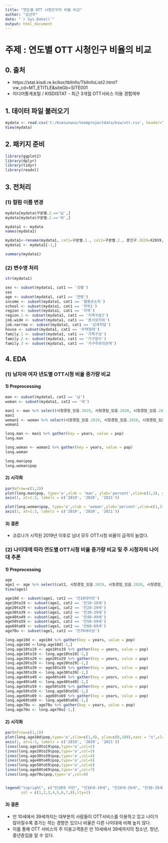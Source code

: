 ```yaml
---
title: "연도별 OTT 시청인구의 비율 비교"
author: "김선우"
date: "`r Sys.Date()`"
output: html_document
---
```


# 주제 : 연도별 OTT 시청인구 비율의 비교

## 0. 출처 
  - https://stat.kisdi.re.kr/kor/tblInfo/TblInfoList2.html?vw_cd=MT_ETITLE&siteGb=SITE001
  - 미디어통계포털 / KISDISTAT - 최근 3개월 OTT서비스 이용 경험여부


## 1. 데이터 파일 불러오기
```r
mydata <- read.csv('C:/Kimsunwoo/teamprojectdata/ksw/ott.csv', header=T)
View(mydata)
```

## 2. 패키지 준비
```r
library(ggplot2)
library(dplyr)
library(tidyr)
library(readxl)
```

## 3. 전처리

### (1) 컬럼 이름 변경
```r
mydata[mydata$구분별.2.=='남',]
mydata[mydata$구분별.2.=='여',]

mydata1 <- mydata
names(mydata1)

mydata1<-rename(mydata1, cat1=구분별.1., cat2=구분별.2., 총인구.2019=X2019, 시청경험_있음.2019=X2019.1, 시청경험_없음.2019=X2019.2, 총인구.2020=X2020, 시청경험_있음.2020=X2020.1, 시첨경험_없음.2020=X2020.2, 총인구.2021=X2021, 시청경험_있음.2021=X2021.1, 시청경험_없음.2021=X2021.2)
mydata1 <- mydata1[-1,]

summary(mydata1)
```

### (2) 변수명 처리
```r
str(mydata1)

sex <- subset(mydata1, cat1 == '성별')
sex
age <- subset(mydata1, cat1 == '연령')
income <- subset(mydata1, cat1 == '월평균소득')
school <- subset(mydata1, cat1 == '학력1')
region <- subset(mydata1, cat1 == '지역')
region.1 <- subset(mydata1, cat1 == '지역구분2')
job.wide <- subset(mydata1, cat1 == '종사상지위')
job.narrow <- subset(mydata1, cat1 == '상세직업')
house <- subset(mydata1, cat1 == '주택형태')
family.1 <- subset(mydata1, cat1 == '가족구성')
family.2 <- subset(mydata1, cat1 == '가구원수')
family.3 <- subset(mydata1, cat1 == '가구주와의관계')
```

## 4. EDA

### (1) 남자와 여자 년도별 OTT시청 비율 증가량 비교

#### 1) Preprocessing

```r
man <- subset(mydata1, cat2 == '남')
woman <- subset(mydata1, cat2 == '여')

man1 <- man %>% select(시청경험_있음.2019, 시청경험_있음.2020, 시청경험_있음.2021)
man1
woman1 <- woman %>% select(시청경험_있음.2019, 시청경험_있음.2020, 시청경험_있음.2021)
woman1

long.man <- man1 %>% gather(key = years, value = pop)
long.man

long.woman <- woman1 %>% gather(key = years, value = pop)
long.woman

long.man$pop
long.woman$pop
```


#### 2) 시각화
```r
par(mfrow=c(1,2))
plot(long.man$pop, type='o',xlab = 'man', ylab='percent',xlim=c(1,3), ylim=c(0,100),xaxt = "n", col='blue')
axis(1, at=1:3, labels = c('2019', '2020', '2021'))

plot(long.woman$pop, type='o',xlab = 'woman',ylab='percent',xlim=c(1,3), ylim=c(0,100),xaxt = "n",col='red')
axis(1, at=1:3, labels = c('2019', '2020', '2021'))
```

#### 3) 결론
  - 코로나가 시작된 2019년 이후로 남녀 모두 OTT시청 비율이 급격히 늘었다.
  
  
### (2) 나이대에 따라 연도별 OTT시청 비율 증가량 비교 및 주 시청자의 나이대 추론

#### 1) Preprocessing
```r
age
age1 <- age %>% select(cat2, 시청경험_있음.2019, 시청경험_있음.2020, 시청경험_있음.2021)
View(age1)

age10d <- subset(age1, cat2 == '만10대미만')
age10to19 <- subset(age1, cat2 == '만10-19세')
age20to29 <- subset(age1, cat2 == '만20-29세')
age30to39 <- subset(age1, cat2 == '만30-39세')
age40to49 <- subset(age1, cat2 == '만40-49세')
age50to59 <- subset(age1, cat2 == '만50-59세')
age60to69 <- subset(age1, cat2 == '만60-69세')
age70u <- subset(age1, cat2 == '만70세이상')

```


```r
long.age10d <- age10d %>% gather(key = years, value = pop)
long.age10d <-long.age10d[-1,]
long.age10to19 <- age10to19 %>% gather(key = years, value = pop)
long.age10to19 <- long.age10to19[-1,]
long.age20to29 <- age20to29 %>% gather(key = years, value = pop)
long.age20to29 <- long.age20to29[-1,]
long.age30to39 <- age30to39 %>% gather(key = years, value = pop)
long.age30to39 <- long.age30to39[-1,]
long.age40to49 <- age40to49 %>% gather(key = years, value = pop)
long.age40to49 <- long.age40to49[-1,]
long.age50to59 <- age50to59 %>% gather(key = years, value = pop)
long.age50to59 <- long.age50to59[-1,]
long.age60to69 <- age60to69 %>% gather(key = years, value = pop)
long.age60to69 <- long.age60to69[-1,]
long.age70u <- age70u %>% gather(key = years, value = pop)
long.age70u <- long.age70u[-1,]

```

#### 2) 시각화
```r
par(mfrow=c(1,1))
plot(long.age10d$pop,type='o',xlim=c(1,4), ylim=c(0,100),xaxt = "n",xlab = 'year', ylab='percent',col=1)
axis(1, at=1:3, labels = c('2019', '2020', '2021'))
lines(long.age10to19$pop,type='o',col=2)
lines(long.age20to29$pop,type='o',col=3)
lines(long.age30to39$pop,type='o',col=4)
lines(long.age40to49$pop,type='o',col=5)
lines(long.age50to59$pop,type='o',col=6)
lines(long.age60to69$pop,type='o',col=7)
lines(long.age70u$pop,type='o',col=8)


legend("topright", c("만10대 미만", "만10세-19세", "만20세-29세", "만30-39세", "만40-49세", "만50-59세", "만60-69세", "만70세 이상"), 
       col = c(1,2,3,4,5,6,7,8),lty=1)

```

#### 3) 결론
 - 만 10세에서 39세까지는 대부분의 사람들이 OTT서비스를 이용하고 있고 나이가 많아질수록 증가는 하는 경향은 있으나 비율은 다른 나이대에 비해 높지 않다.
 - 이를 통해 OTT 서비스의 주 이용고객층은 만 10세에서 39세까지의 청소년, 청년, 중년층임을 알 수 있다.
